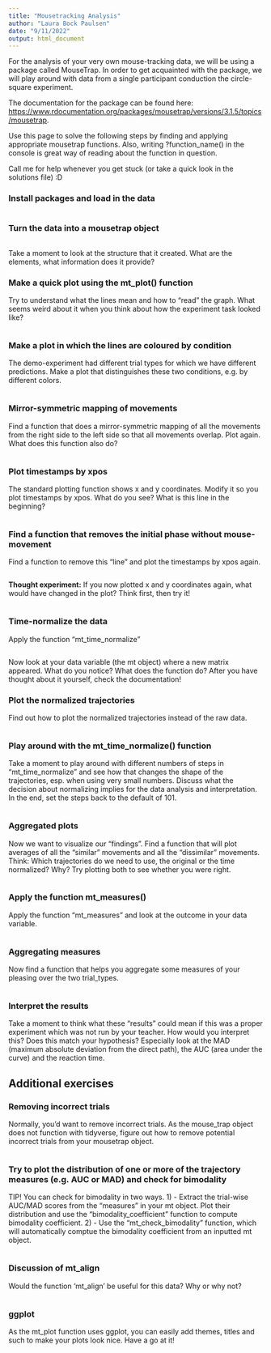 ```yaml
---
title: "Mousetracking Analysis"
author: "Laura Bock Paulsen"
date: "9/11/2022"
output: html_document
---
```


For the analysis of your very own mouse-tracking data, we will be using a package called MouseTrap. In order to get acquainted with the package, we will play around with data from a single participant conduction the circle-square experiment. 

The documentation for the package can be found here: <https://www.rdocumentation.org/packages/mousetrap/versions/3.1.5/topics/mousetrap>.

Use this page to solve the following steps by finding and applying appropriate mousetrap functions. Also, writing ?function_name() in the console is great way of reading about the function in question.

Call me for help whenever you get stuck (or take a quick look in the solutions file) :D


### Install packages and load in the data
```r

```

### Turn the data into a mousetrap object
```r

```
Take a moment to look at the structure that it created. What are the elements, what information does it provide?

### Make a quick plot using the mt_plot() function
Try to understand what the lines mean and how to “read” the graph. What seems weird about it when you think about how the experiment task looked like?
```r

```

### Make a plot in which the lines are coloured by condition
The demo-experiment had different trial types for which we have different predictions. Make a plot that distinguishes these two conditions, e.g. by different colors. 
```r

```

### Mirror-symmetric mapping of movements
Find a function that does a mirror-symmetric mapping of all the movements from the right side to the left side so that all movements overlap. Plot again. What does this function also do?
```r

```

### Plot timestamps by xpos
The standard plotting function shows x and y coordinates. Modify it so you plot timestamps by xpos. What do you see? What is this line in the beginning?
```r

```

### Find a function that removes the initial phase without mouse-movement
Find a function to remove this “line” and plot the timestamps by xpos again. 
```r

```

**Thought experiment:** If you now plotted x and y coordinates again, what would have changed in the plot? Think first, then try it! 
```r

```

### Time-normalize the data
Apply the function “mt_time_normalize”
```r

```

Now look at your data variable (the mt object) where a new matrix appeared. What do you notice? What does the function do? After you have thought about it yourself, check the documentation!

### Plot the normalized trajectories
Find out how to plot the normalized trajectories instead of the raw data.
```r

```

### Play around with the mt_time_normalize() function
Take a moment to play around with different numbers of steps in “mt_time_normalize” and see how that changes the shape of the trajectories, esp. when using very small numbers. Discuss what the decision about normalizing implies for the data analysis and interpretation. In the end, set the steps back to the default of 101.
```r

```

### Aggregated plots
Now we want to visualize our “findings”. Find a function that will plot averages of all the “similar” movements and all the “dissimilar” movements.
Think: Which trajectories do we need to use, the original or the time normalized? Why? Try plotting both to see whether you were right.
```r

```

### Apply the function mt_measures()
Apply the function “mt_measures” and look at the outcome in your data variable. 
```r

```

### Aggregating measures
Now find a function that helps you aggregate some measures of your pleasing over the two trial_types.
```r

```

### Interpret the results
Take a moment to think what these “results” could mean if this was a proper experiment which was not run by your teacher. How would you interpret this? Does this match your hypothesis? Especially look at the MAD (maximum absolute deviation from the direct path), the AUC (area under the curve) and the reaction time. 


## Additional exercises

### Removing incorrect trials
Normally, you'd want to remove incorrect trials. As the mouse_trap object does not function with tidyverse, figure out how to remove potential incorrect trials from your mousetrap object. 
```r

```

### Try to plot the distribution of one or more of the trajectory measures (e.g. AUC or MAD) and check for bimodality 
TIP! You can check for bimodality in two ways. 
1) - Extract the trial-wise AUC/MAD scores from the "measures" in your mt object. Plot their distribution and use the "bimodality_coefficient" function to compute bimodality coefficient. 
2) - Use the "mt_check_bimodality" function, which will automatically comptue the bimodality coefficient from an inputted mt object. 

```r

```



### Discussion of mt_align
Would the function ‘mt_align’ be useful for this data? Why or why not?
```r

```


### ggplot
As the mt_plot function uses ggplot, you can easily add themes, titles and such to make your plots look nice. Have a go at it!
```r

```

